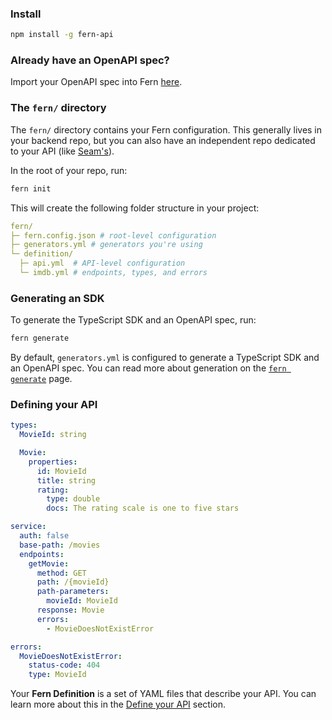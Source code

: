 ### Install

```bash
npm install -g fern-api
```

### Already have an OpenAPI spec?

Import your OpenAPI spec into Fern [here](/api-definition/open-api-specification/openapi/import).

### The `fern/` directory

The `fern/` directory contains your Fern configuration. This generally lives in your
backend repo, but you can also have an independent repo dedicated to your API (like [Seam's](https://github.com/seamapi/fern-config)).

In the root of your repo, run:

```bash
fern init
```

This will create the following folder structure in your project:

```yaml
fern/
├─ fern.config.json # root-level configuration
├─ generators.yml # generators you're using
└─ definition/
  ├─ api.yml  # API-level configuration
  └─ imdb.yml # endpoints, types, and errors
```

### Generating an SDK

To generate the TypeScript SDK and an OpenAPI spec, run:

```bash
fern generate
```

By default, `generators.yml` is configured to generate a TypeScript SDK and an
OpenAPI spec. You can read more about generation on the [`fern generate`](/overview/cli/fern-generate)
page.

### Defining your API

```yaml imdb.yml
types:
  MovieId: string

  Movie:
    properties:
      id: MovieId
      title: string
      rating:
        type: double
        docs: The rating scale is one to five stars

service:
  auth: false
  base-path: /movies
  endpoints:
    getMovie:
      method: GET
      path: /{movieId}
      path-parameters:
        movieId: MovieId
      response: Movie
      errors:
        - MovieDoesNotExistError

errors:
  MovieDoesNotExistError:
    status-code: 404
    type: MovieId
```

Your **Fern Definition** is a set of YAML files that describe your API. You can
learn more about this in the [Define your API](/api-definition/fern-definition/overview) section.

